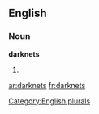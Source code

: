==English==

===Noun===
'''darknets'''

# {{plural of|[[darknet]]}}

[[Category:English plurals]]

[[ar:darknets]]
[[fr:darknets]]